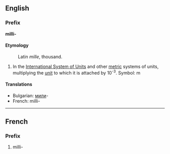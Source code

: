 ==English==
===Prefix===
'''milli-'''

====Etymology====
:Latin ''mille'', thousand.

#In the [[International System of Units]] and other [[metric]] systems of units, multiplying the [[unit]] to which it is attached by 10<sup>-3</sup>. Symbol: m

====Translations====
*Bulgarian: [[мили]]-
*French: milli-

----
==French==
===Prefix===

#milli-